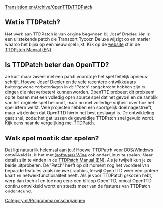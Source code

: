 [[Translation:en/Archive/OpenTTD/TTDPatch]]
{{nl/Vertaling|en/Archive/OpenTTD/TTDPatch|95}}
==Wat is TTDPatch?==
Het werk aan TTDPatch is van origine begonnen bij Josef Drexler. Het is een uitstekende patch die Transport Tycoon Deluxe wijzigt op en manier waarop het bijna op een nieuw spel lijkt. Kijk op de [http://www.ttdpatch.net/ website] of in de [http://wiki.ttdpatch.net/tiki-index.php TTDPatch Manual (EN)].

==Is TTDPatch beter dan OpenTTD?==

Je kunt maar zoveel met een patch voordat je het spel feitelijk opnieuw schrijft. Hoewel Josef Drexler en de vele recentere ontwikkelaars buitengewone verbeteringen in de 'Patch' aangebracht hebben zijn er dingen die niet verbeterd kunnen worden. 
OpenTTD probeert dit probleem op te lossen met een volledig open source spel dat het gevoel en de aanblik van het orginele spel behoudt, maar nu met volledige vrijheid over hoe het spel intern werkt. Vele projecten hebben een soortgelijk doel nagestreeft, maar wij denken dat OpenTTD hierin het best geslaagd is. De ontwikkeling gaat snel, zodat het gat tussen de geweldige TTDPatch snel gevuld wordt. Kijk eens naar de [[nl/Vergelijking tussen OpenTTD en TTDPatch features|vergelijking met TTDPatch]].

==Welk spel moet ik dan spelen?==

Dat ligt natuurlijk helemaal aan jou! Hoewel TTDPatch voor DOS/Windows ontwikkeld is, is het met [https://www.wikipedia.org/wiki/Wine (software) Wine] ook onder Linux te spelen. Meer details zijn te vinden in de [http://wiki.ttdpatch.net/tiki-index.php?page=TTDonLinux TTDPatch Manual (EN)]. Als je twijfelt kun je ze beide uitproberen. De 'Patch' heeft op dit moment nog het voordeel van bepaalde features zoals nieuwe graphics, terwijl OpenTTD weer een grotere kaart en netwerkfunctionaliteit heeft. Als je voor TTDPatch gekozen hebt, werp dan toch af en toe nog eens een blik op OpenTTD, omdat OpenTTD continu ontwikkeld wordt en steeds meer van de features van TTDPatch ondersteund.

[[Category:nl/Programma omschrijvingen]]